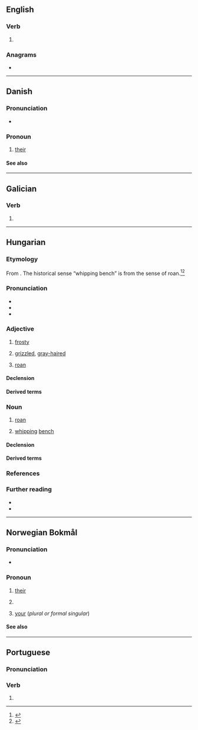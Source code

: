 {{also|Deres|dereš|de res|dere's}}
==English==

===Verb===
{{head|en|verb form}}

# {{en-third-person singular of|dere}}

===Anagrams===
* {{anagrams|en|a=deers|DEERS|Drees|Eders|Edser|Seder|deers|drees|redes|reeds|resed|seder}}

----

==Danish==

===Pronunciation===
* {{IPA|da|[ˈd̥ɛɒ̯̽s]}}

===Pronoun===
{{head|da|pronoun|nominative|de|objective|dem}}

# [[their]] {{q|3rd person plural, possessive}}

====See also====
{{Danish personal pronouns}}

----

==Galician==

===Verb===
{{gl-verb-form}}

# {{inflection of|gl|dar||2|s|futr|subj}}

----

==Hungarian==

===Etymology===
From {{af|hu|dér|-es|t1=frost|pos2=adjective-forming suffix|pos=adjective}}. The historical sense “whipping bench” is from the sense of roan.<ref>{{R:Zaicz 2006}}</ref><ref>{{R:TotfalusiNagyEty 2001}}</ref>

===Pronunciation===
* {{hu-IPA}}
* {{hyphenation|hu|de|res}}
* {{rhymes|hu|ɛʃ|s=2}}

===Adjective===
{{hu-adj|ebb}}

# [[frosty]] {{gloss|covered with frost}}
# {{lb|hu|literary|of hair}} [[grizzled]], [[gray-haired]] {{gloss|streaked or mixed with grey}}
# {{lb|hu|of an animal, especially a horse or a cattle}} [[roan]] {{gloss|having a coat of a grey base color with individual white hairs mixed in}}

====Declension====
{{hu-infl-nom|derese|e}}

====Derived terms====
{{col4|hu
|deresedik
}}

===Noun===
{{hu-noun|ek}}

# {{lb|hu|of an animal, especially of a horse or a cattle}} [[roan]] {{gloss|an animal that has a coat of a grey base color with individual white hairs mixed in}}
# {{lb|hu|historical|in the era of serfdom}} [[whipping]] [[bench]] {{gloss|a low, wide, flat [[bench]] for [[flogging]] as punishment}}

====Declension====
{{hu-infl-nom|derese|e|-}}{{hu-pos-etek|deres||ei}}

====Derived terms====
{{col4|hu|title=Compound words
|almásderes
|borzderes
|derestörvény
|feketederes
|pejderes
|rézderes
|sárgaderes
|vasderes
}}
{{col2|hu|title=Expressions
|deresre húz
}}

===References===
<references/>

===Further reading===
* {{R:ErtSz}}
* {{R:Nagyszotar}}

----

==Norwegian Bokmål==

===Pronunciation===
* {{IPA|nb|/ˈdeːrəs/}}

===Pronoun===
{{head|nb|pronoun}}

# [[their]] {{qualifier|possessive determiner}}
# {{l|en|theirs}} {{qualifier|possessive pronoun}}
# [[your]] (''plural or formal singular'')

====See also====
{{nb-pers-pron}}

----

==Portuguese==

===Pronunciation===
{{pt-IPA|déres}}

===Verb===
{{head|pt|verb form}}

# {{pt-verb form of|dar}}